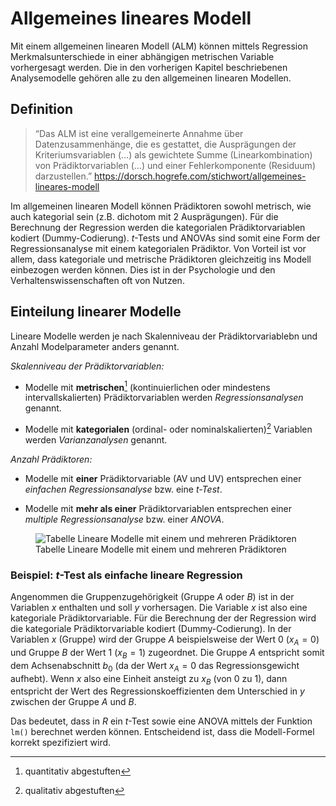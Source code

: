 # Allgemeines lineares Modell

Mit einem allgemeinen linearen Modell (ALM) können mittels Regression Merkmalsunterschiede in einer abhängigen metrischen Variable vorhergesagt werden. Die in den vorherigen Kapitel beschriebenen Analysemodelle gehören alle zu den allgemeinen linearen Modellen.

## Definition

> "Das ALM ist eine verallgemeinerte Annahme über Datenzusammenhänge, die es gestattet, die Ausprägungen der Kriteriumsvariablen (...) als gewichtete Summe (Linearkombination) von Prädiktorvariablen (...) und einer Fehlerkomponente (Residuum) darzustellen." <https://dorsch.hogrefe.com/stichwort/allgemeines-lineares-modell>

Im allgemeinen linearen Modell können Prädiktoren sowohl metrisch, wie auch kategorial sein (z.B. dichotom mit 2 Ausprägungen). 
Für die Berechnung der Regression werden die kategorialen Prädiktorvariablen kodiert (Dummy-Codierung). 
$t$-Tests und ANOVAs sind somit eine Form der Regressionsanalyse mit einem kategorialen Prädiktor.
Von Vorteil ist vor allem, dass kategoriale und metrische Prädiktoren gleichzeitig ins Modell einbezogen werden können. 
Dies ist in der Psychologie und den Verhaltenswissenschaften oft von Nutzen.

## Einteilung linearer Modelle

Lineare Modelle werden je nach Skalenniveau der Prädiktorvariablebn und Anzahl Modelparameter anders genannt.

_Skalenniveau der Prädiktorvariablen:_

- Modelle mit __metrischen__^[quantitativ abgestuften] (kontinuierlichen oder mindestens intervallskalierten) Prädiktorvariablen werden _Regressionsanalysen_ genannt.

- Modelle mit __kategorialen__ (ordinal- oder nominalskalierten)^[qualitativ abgestuften] Variablen werden _Varianzanalysen_ genannt.

_Anzahl Prädiktoren:_

- Modelle mit __einer__ Prädiktorvariable (AV und UV) entsprechen einer _einfachen Regressionsanalyse_ bzw. eine _$t$-Test_.

- Modelle mit __mehr als einer__ Prädiktorvariablen entsprechen einer _multiple Regressionsanalyse_ bzw. einer _ANOVA_.

![Tabelle Lineare Modelle mit einem und mehreren Prädiktoren](../imgs/alm_models.png)

<!-- Bei einer Kriteriumsvariable (AV) wird von einem univariaten Analyseverfahren, bei mehrere Kriteriumsvariablen (AVn) von einem multivariablen Analyseverfahren. -->


### Beispiel: $t$-Test als einfache lineare Regression

Angenommen die Gruppenzugehörigkeit (Gruppe $A$ oder $B$) ist in der Variablen $x$ enthalten und soll $y$ vorhersagen. 
Die Variable $x$ ist also eine kategoriale Prädiktorvariable.
Für die Berechnung der der Regression wird die kategoriale Prädiktorvariable kodiert (Dummy-Codierung).
In der Variablen $x$ (Gruppe) wird der Gruppe $A$ beispielsweise der Wert 0 ($x_A = 0$) und Gruppe $B$ der Wert 1 ($x_B = 1$) zugeordnet. 
Die Gruppe $A$ entspricht somit dem Achsenabschnitt $b_0$ (da der Wert $x_A = 0$ das Regressionsgewicht aufhebt).
Wenn $x$ also eine Einheit ansteigt zu $x_B$ (von 0 zu 1), dann entspricht der Wert des Regressionskoeffizienten dem Unterschied in $y$ zwischen der Gruppe $A$ und $B$.

Das bedeutet, dass in _R_ ein $t$-Test sowie eine ANOVA mittels der Funktion `lm()` berechnet werden können. Entscheidend ist, dass die Modell-Formel korrekt spezifiziert wird.